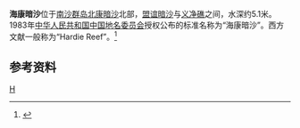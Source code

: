 {{Infobox Disputed Islands
| plural = yes
| name             =海康暗沙
| image name       = 
| image caption    = 
| image size       = 
| locator map      = {{Location map+|Spratly_Islands|float=center|width=300|caption=海康暗沙的位置 
|places=
{{location map~ |Spratly_Islands|marksize=6 |lat=5.933333|long=112.516667|label='''海康暗沙''' |position=bottom}}
}}
| map_custom       = yes
| native name      = 
| native name link = 
| other_names         =Hardie Reef
| location         = [[南中国海|南中国海]]
| coordinates      = {{Coord|5|56|0|N|112|31|0|E|display=inline,title}}
| archipelago      = [[南沙群岛|南沙群岛]]
| total islands    = 
| major islands    = 
| area             = 
| length           =
| width            =
| coastline        =
| highest mount    =-5.1米 
| elevation        =
| country claim         = {{flag|MAS}}
| country claim divisions title = [[马来西亚行政区划|州]]
| country claim divisions       = {{flagicon image|Flag of Sarawak.svg}} [[砂拉越|砂拉越]]
| country 1 claim                 = {{flag|PRC}}
| country 1 claim divisions title = [[中国一级行政区|省]][[地级行政区|市]]
| country 1 claim divisions       = [[海南省|海南省]][[三沙市|三沙市]]
| country 2 claim               = {{flag|ROC}}
| country 2 claim divisions title = [[直辖市_(中华民国)|直辖市]]
| country 2 claim divisions       = [[高雄市|高雄市]][[旗津區|旗津區]]
| population       = 
| population as of = 
| density          = 
| ethnic groups    = 
| additional info  =
}}
'''海康暗沙'''位于[[南沙群岛|南沙群岛]][[北康暗沙|北康暗沙]]北部，[[盟谊暗沙|盟谊暗沙]]与[[义净礁|义净礁]]之间，水深约5.1米。1983年[[中华人民共和国|中华人民共和国]][[中国地名委员会|中国地名委员会]]授权公布的标准名称为“海康暗沙”。西方文献一般称为“Hardie Reef”。<ref>{{cite book zh |author=广东省地名委员会 |title=《南海诸岛地名资料汇编》 |format=M |edition=1 |location=广州 |publisher=广东省地图出版社 |date=1988 |pages=211|id= ISBN 80522-023-9}}</ref>

==参考资料==
{{reflist}}

{{有争议的地区小作品}}
{{South China Sea Islands}}

[[Category:南沙群岛|H]]